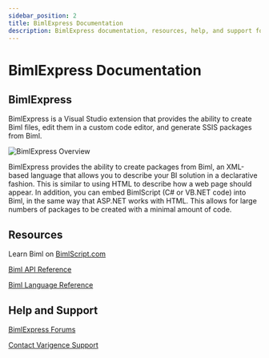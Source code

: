 ---
sidebar_position: 2
title: BimlExpress Documentation
description: BimlExpress documentation, resources, help, and support for creating Biml files
---

# BimlExpress Documentation

## BimlExpress

BimlExpress is a Visual Studio extension that provides the ability to create Biml files, edit them in a custom code editor, and generate SSIS packages from Biml.

![BimlExpress Overview](/img/bimlexpress/overview.jpg "BimlExpress Overview")

BimlExpress provides the ability to create packages from Biml, an XML-based language that allows you to describe your BI solution in a declarative fashion. This is similar to using HTML to describe how a web page should appear. In addition, you can embed BimlScript (C# or VB.NET code) into Biml, in the same way that ASP.NET works with HTML. This allows for large numbers of packages to be created with a minimal amount of code.

## Resources

Learn Biml on [BimlScript.com](http://bimlscript.com/)

[Biml API Reference](xref:Varigence.Languages.Biml.AstRootNode)

[Biml Language Reference](xref:biml-language-reference)

## Help and Support

[BimlExpress Forums](https://varigence.com/Forums?forumName=Biml)

[Contact Varigence Support](https://support.varigence.com)
